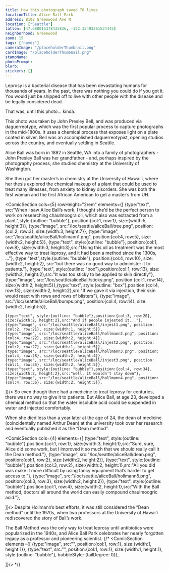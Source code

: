 ```yaml
---
title: How this photograph saved 78 lives
locationTitle: Alice Ball Park
address: 8102 Greenwood Ave N
location: ["Seattle"] 
latlon: [47.688015378435836, -122.35493261534445]
neighborhood: Greenwood
zoom: 15
tags: ["names"]
cameraImage: "/placeholderThumbnail.png"
cardImage: "/placeholderThumbnail.png"
stampName:
photoPrompt:
blurb:
stickers: []
---
```


Leprosy is a bacterial disease that has been devastating humans for thousands of years. In the past, there was nothing you could do if you got it. You would just be shipped off to live with other people with the disease and be legally considered dead.

<LOCItem
    type="pnp"
    image="/loc/seattle/aliceBall/kaluapapa.jpg"
    linkOut="https://www.loc.gov/resource/hhh.hi0098.sheet/?sp=1"
    caption=""
    alt=""/>

That was, until this photo... kinda.

<LOCItem
    type="pnp"
    image="/loc/seattle/aliceBall/daguerreotype.jpg"
    linkOut="https://www.loc.gov/resource/ppmsca.80088/"/>

This photo was taken by John Presley Bell, and was produced via daguerreotype, which was the first popular process to capture photographs in the mid-1800s. It uses a chemical process that exposes light on a plate coated in silver. Bell was an accomplished daguerreotypist, opening studios across the country, and eventually settling in Seattle.

Alice Ball was born in 1892 in Seattle, WA into a family of photographers - John Presley Ball was her grandfather - and, perhaps inspired by the photography process, she studied chemistry at the University of Washington.

She then got her master’s in chemistry at the University of Hawai’i, where her thesis explored the chemical makeup of a plant that could be used to treat many illnesses, from anxiety to kidney disorders. She was both the first woman and the first African American to get a master’s from UH.

<ComicSection cols={5} rowHeight="2rem" elements={[
    {type:"text", src:"When I saw Alice Ball’s work, I thought she’d be the perfect person to work on researching chaulmoogra oil, which also was extracted from a plant.",style:{outline: "bubble"}, position:{col:1, row:1}, size:{width:5, height:3}},
    {type:"image", src:"/loc/seattle/aliceBall/tree.png", position:{col:2, row:3}, size:{width:3, height:7}},
    {type:"image", src:"/loc/seattle/aliceBall/hollmann1.png", position:{col:4, row:5}, size:{width:2, height:5}},
    {type:"text", style:{outline: "bubble"}, position:{col:1, row:8}, size:{width:3, height:3},src:"Using this oil as treatment was the most effective way to treat leprosy, and it had been a method since the 1300s, ..."},
    {type:"text",style:{outline: "bubble"}, position:{col:4, row:10}, size:{width:2, height:2}, src:"but there was no good way to administer it to patients."},
    {type:"text", style:{outline: "box"},position:{col:1, row:13}, size:{width:2, height:2},src:"It was too sticky to be applied to skin directly"},
    {type:"image", src:"/loc/seattle/aliceBall/sticky.png", position:{col:1, row:14}, size:{width:2, height:5}},{type:"text", style:{outline: "box"},position:{col:4, row:13}, size:{width:2, height:2},src:"If we gave it via injection, their skin would react with rows and rows of blisters"},
    {type:"image", src:"/loc/seattle/aliceBall/bumps.png", position:{col:4, row:14}, size:{width:2, height:5}},

    {type:"text", style:{outline: "bubble"},position:{col:3, row:20}, size:{width:2, height:2},src:"And if people injested it..."},
    {type:"image", src:"/loc/seattle/aliceBall/injest1.png", position:{col:2, row:21}, size:{width:1, height:5}},
    {type:"image", src:"/loc/seattle/aliceBall/hollmann2.png", position:{col:4, row:22}, size:{width:2, height:4}},
    {type:"image", src:"/loc/seattle/aliceBall/injest2.png", position:{col:2, row:27}, size:{width:1, height:5}},
    {type:"image", src:"/loc/seattle/aliceBall/hollmann3.png", position:{col:4, row:28}, size:{width:2, height:4}},
    {type:"image", src:"/loc/seattle/aliceBall/injest3.png", position:{col:1, row:36}, size:{width:2, height:5}},
    {type:"text", style:{outline: "bubble"},position:{col:4, row:34}, size:{width:2, height:2},src:"well, it wouldn't stay down"},
    {type:"image", src:"/loc/seattle/aliceBall/hollmann4.png", position:{col:4, row:36}, size:{width:2, height:5}},
]}/> 
So even though there had a medicine to treat leprosy for centuries, there was no way to give it to patients. But Alice Ball, at age 23, developed a chemical method so that the water insoluble acid could be suspended in water and injected comfortably.

When she died less than a year later at the age of 24, the dean of medicine (coincidentally named Arthur Dean) at the university took over her research and eventually published it as the “Dean method”.

<ComicSection cols={4} elements={[
    {type:"text", style:{outline: "bubble"},position:{col:1, row:1}, size:{width:3, height:1},src:"Sure, sure, Alice did some work, but I improved it so much that we should really call it the Dean method."},
    {type:"image", src:"/loc/seattle/aliceBall/dean.png", position:{col:1, row:2}, size:{width:2, height:2}},
    {type:"text", style:{outline: "bubble"},position:{col:3, row:2}, size:{width:2, height:1},src:"All you did was make it more difficult by using fancy equipment that’s harder to get access to."},
    {type:"image", src:"/loc/seattle/aliceBall/hollmann5.png", position:{col:3, row:3}, size:{width:2, height:2}},
    {type:"text", style:{outline: "bubble"},position:{col:1, row:4}, size:{width:2, height:1},src:"With the Ball method, doctors all around the world can easily compound chaulmoogric acid."},

]}/> 
Despite Hollmann’s best efforts, it was still considered the “Dean method” until the 1970s, when two professors at the University of Hawai’i rediscovered the story of Ball’s work.

The Ball Method was the only way to treat leprosy until antibiotics were popularized in the 1940s, and Alice Ball Park celebrates her nearly forgotten legacy as a professor and pioneering scientist.
{/* <ComicSection elements={[
    {type:"image", src:"", position:{col:1, row:1}, size:{width:1, height:1}},
    {type:"text", src:"", position:{col:1, row:1}, size:{width:1, height:1}, style:{outline: "bubble"}, bubbleStyle: {tailDegree: 0}},

]}/>  */}
